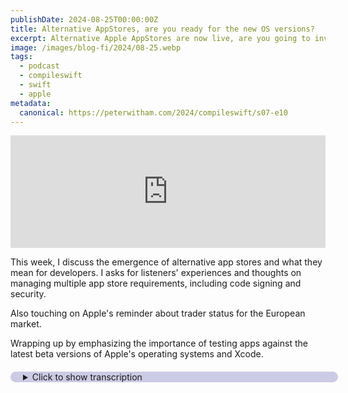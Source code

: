 ```yaml
---
publishDate: 2024-08-25T00:00:00Z
title: Alternative AppStores, are you ready for the new OS versions?
excerpt: Alternative Apple AppStores are now live, are you going to invest time in your apps with them?
image: /images/blog-fi/2024/08-25.webp
tags:
  - podcast
  - compileswift
  - swift
  - apple
metadata:
  canonical: https://peterwitham.com/2024/compileswift/s07-e10
---
```


<iframe width="100%" height="180" frameborder="no" scrolling="no" seamless="" src="https://share.transistor.fm/e/5dc05f32"></iframe>

<Player/>

This week, I discuss the emergence of alternative app stores and what they mean for developers. I asks for listeners' experiences and thoughts on managing multiple app store requirements, including code signing and security.

Also touching on Apple's reminder about trader status for the European market.

Wrapping up by emphasizing the importance of testing apps against the latest beta versions of Apple's operating systems and Xcode.

<details>
  <summary
    style="
     margin-top: 20px;
     margin-bottom: 80px;
     padding-left: 20px;
     border-radius: 10px;
     border-width: 1px;
     border-color: rgb(255,255,255,0.2);
     width: 100%;
     background-color: rgb(0, 0, 128, 0.2);
"
  >Click to show transcription</summary>

 #### Transcription
 <cite>Peter:</cite>
 <time>00:02</time>
 <p>What's up? What's up, everybody? Welcome to another episode of the CompileSwift Podcast. I'm your host Peter Witham. You can find me and this podcast at compileswift.com.</p>
 <cite>Peter:</cite>
 <time>00:11</time>
 <p>A special shout out this week to the new Patreon members. Thank you so much to Bitspector and to Adam Wolf. Greatly appreciate you. ArcLight, thank you to you as well. You all make a difference.</p>
 <cite>Peter:</cite>
 <time>00:25</time>
 <p>Right? For just a couple of dollars a month, you're helping keep this podcast alive and you get the ad free versions and I have started to do some Patreon member only content. So if that interests you, go to patreon.com/compileswift. Thank you again to all of you supporters. In this episode, we're gonna talk about a few different things.</p>
 <cite>Peter:</cite>
 <time>00:46</time>
 <p>First of all, I wanna talk about the fact that, hey, those alternative app stores, they are now a reality and I am curious what folks are doing about that and whether you're embracing them or you've decided you know what I'm just gonna leave it be and go straight with the Apple App Store and leave it at that because I'm wondering how this affects our workflows. Now I've not looked into this yet, and I think it's something that obviously I should spend some time on and look at or find someone who's an expert. Hey. If you know more about this alternative app store stuff, you are more than welcome to come on the podcast and talk about it. Reach out to me.</p>
 <cite>Peter:</cite>
 <time>01:28</time>
 <p>CompileSwift on the networks or compileswift.comforward/contact because I would love to talk with you, and I'm sure other folks would like to hear what you have to say. Because I'm wondering if we have to create alternative binaries, how does this affect our code signing? Do we still have to use the profiles and certificates that we have, or does Apple require us to have an alternative set or for that matter perhaps even more scary. Do the alternative app stores not even care about any of that? Now what I mean by that is do we have to not sign our code or do they not care?</p>
 <cite>Peter:</cite>
 <time>02:10</time>
 <p>Which is a scary prospect, right? Because I think they should have some kind of code signing. Me, as a developer, should sign off and say, hey, I accept responsibility. I have not done anything nefarious in this app code and it's okay to put it on your store just as much as it's okay to put it on Apple's app store And users can trust it or users should be able to inspect that because that's gonna be a massive part, I think, of this alternative App Store process is at first, of course, users are gonna love it. They're gonna jump on the bandwagon and there's gonna be folks out there trying to abuse this and the last thing we need is frankly what you see on the Google Play Store or what you did see for the longest time where there's all sorts of nefarious code going on in the background or scammy apps, apps that do harm or to your devices or steal your data or apps that claim to do one thing and then do something else in the background and all of those kind of things.</p>
 <cite>Peter:</cite>
 <time>03:22</time>
 <p>You've all heard the stories as developers. We've all heard the stories as users and it concerns me that may be something that starts happening on the Apple platforms. Now that said, I don't completely buy into Apple's reasoning that, hey, you know what? You're opening up a world of hurt and this is the worst thing ever and you should let us control all of this like we have been doing. I don't buy into that either.</p>
 <cite>Peter:</cite>
 <time>03:47</time>
 <p>I don't like monopolies. I don't think they're good for anybody other than the people who are creating those monopolies and I've spoken about that before. But I do think that there is a certain amount of security and sense of security from me as a user when I install apps on the Apple platforms and I at least on mobile devices and iPads. Let me put it like that. Right?</p>
 <cite>Peter:</cite>
 <time>04:11</time>
 <p>Because, yes, again, it is a little different on the Mac. But, hey, the Mac is a platform that works so well because you can install anything from anywhere. I hesitate to say like the old days because I don't want that to sound negative. I actually mean that in a good way. Right?</p>
 <cite>Peter:</cite>
 <time>04:27</time>
 <p>You are free to do whatever you want on that device. But on our mobile devices and in a world where we are so reliant upon them and they are so widespread and so open to someone trying to do something nefarious. Right? The last thing we need is for that to happen. So there has to be some kind of gatekeeper security mechanism in place and if there is fantastic, like I say, I I want to dive more into this when I have time and see how these work because I think it is interesting.</p>
 <cite>Peter:</cite>
 <time>05:02</time>
 <p>I think it is a good thing in many ways, but we also need to make sure that, you know, us as users, we do the sensible thing and we just don't blindly trust things, which unfortunately happens way too much on the Internet as we all know. Alright. Here it is. The one thing that I cannot do without every day and that is my coffee. Anyone that knows me or anyone that's listened to any of my podcasts or anything else knows that I absolutely cannot operate without my coffee and I love good coffee.</p>
 <cite>Peter:</cite>
 <time>05:33</time>
 <p>So here's the deal. I'm gonna give you one free bag of coffee by going to peterwidham.comforward/coffee. There is a wonderful company out there that follows the fair trade practices, helps out a lot of independent roasters of all sizes, and the operation is simple. What you do is you're gonna go to to peterwhidham.comforward/coffee. You sign up there.</p>
 <cite>Peter:</cite>
 <time>05:58</time>
 <p>You get a free bag of coffee sent to you, yes, in return. They say thank you to me by giving me some coffee, but that's not the reason I'm doing this. The reason I'm doing this is because I have found so many good coffees that I just would never have come across, heard about or experienced without this service. Trade coffee is is just fantastic. You know, there are plenty of places out there.</p>
 <cite>Peter:</cite>
 <time>06:25</time>
 <p>We all know them that supply coffee, good coffee. You can go to the store, get the coffee, but there is nothing better than discovering new independent roasters and supporting them, discovering new flavors of coffee, new grinds for You can set it up. It's very smart. You tell it the kind of coffee you like and over time it gets better and better as it trains in on your selections and your choices and gives you exactly the coffee you're looking for and recommending new ones that that will be very similar. Every time I get a new packet of coffee, I go through and afterwards I try the coffee.</p>
 <cite>Peter:</cite>
 <time>07:01</time>
 <p>I go through the service and I say, look, I loved this coffee. I thought this coffee was okay or I say, look, I've This was really not for me. And every time I do that, it makes the service a little more accurate on the next selection for me. So again, just go to peterwhidham.comforward/coffee. Get your free bag of coffee today.</p>
 <cite>Peter:</cite>
 <time>07:20</time>
 <p>If you're a coffee lover, you're gonna really appreciate this service. I have been using it for years at this point and thoroughly recommend it. Moving on, I got a reminding email from Apple the other day, and I'm sure probably many of you did, if you've not taken care of this, that, hey, you need to go in and put your trader status for the good old European market. Now I've not done it and at the moment I'm not available in the European market on my personal apps and I'm completely fine with that. I'm curious though if you have all taken care of it or whether you look at it like I do and like you know what it's fine.</p>
 <cite>Peter:</cite>
 <time>08:01</time>
 <p>Doesn't bother me. Don't put it in the European market. Frankly, I'm just not seeing the numbers make much of a difference in the downloads of my applications, and so, therefore, I'm just not gonna mess with it unless I have to is what it comes down to. Now I know again, you know, there's controversy and opinions on this, but I am curious if folks have said, you know what? Doesn't matter.</p>
 <cite>Peter:</cite>
 <time>08:27</time>
 <p>Just leaving it alone. Again, reach out to me. CompileSwift on the networks or compileswift.com because I kinda wanna get a feel for how many people are just not bothered about this and how many people have done this and whether it's continued to make a difference for you. Right? I'm sure for a lot of folks, of course, massive companies doesn't make any difference at all.</p>
 <cite>Peter:</cite>
 <time>08:47</time>
 <p>They're gonna do this thing and it's not gonna matter to them because their numbers are gonna be fantastic. But, of course, there are complications that we've gone into previously and had numerous discussions about on the Internet, you know, folks who perhaps don't even have a company and their privacy and all those kind of things. And I'm just wondering now that it's been around a while how that's panning out for everybody and whether it really matters to you or not as a developer, whether you have paid apps and just, you know, how many people are really embracing this and doing it or just saying screw it doesn't matter. Now, of course, Europe is a big market. Right?</p>
 <cite>Peter:</cite>
 <time>09:22</time>
 <p>I'm not saying don't do this but I am wondering for folks around the world how that's working out for you especially when they're free apps because you're giving up some privacy in many ways if you don't have a company or if you're being saying, oh, great. Now I gotta set up a company. And again, there's lots of ongoing discussions even now, but Apple keeps sending me those emails and, yeah, maybe one day I'll mess with it, but for me right now, it's not bothering me any. And the last topic for this week, we are well into the late betas, maybe even buddies candidates of the new versions of the Apple operating systems for 2024. They will be dropping in the fall, of course, like they usually do possibly with new hardware, but we don't need to concern ourselves with that right now.</p>
 <cite>Peter:</cite>
 <time>10:14</time>
 <p>But what this does mean is I hope that all you developers out there have been spending time testing your applications against these new versions of the operating systems. If you have not, shame on you. You've had since June to look at this. Do not wait till the last minute. I've had pretty good compatibility for the most part in my apps, my personal apps.</p>
 <cite>Peter:</cite>
 <time>10:37</time>
 <p>They don't need new versions to ship but I may take it as an opportunity just to refresh the product line anyway. However, if you have had issues or if you don't know if you have issues, you should be well and truly on this by now. Like I say, you've had since June to work on this. There should be no surprises for your users when they upgrade to the new major operating system versions, which usually happens pretty quickly for better or worse. It usually happens pretty quickly and that means that you need to be ready.</p>
 <cite>Peter:</cite>
 <time>11:08</time>
 <p>The last thing you need is customers using the review system in app stores as a way to provide feedback for bad experiences to your apps. Yes, it happens. We all wish it didn't, but that's what they do and we have to live with it. So don't invite trouble. Try and get ahead of the curve.</p>
 <cite>Peter:</cite>
 <time>11:31</time>
 <p>Right? There probably will be some minor issues. Hey, it happens. But if there's anything that you're aware of or you've been made aware of, you should be ready and fixed by the time the final versions come around in the fall. Along with the OS versions, of course, we get new major versions of Xcode.</p>
 <cite>Peter:</cite>
 <time>11:49</time>
 <p>I have been using Xcode the 16 betas and the 16.1 betas. I've kind of been, you know, switching between the 2. At this point, I'm setting with the 16 dot o versions unless Apple decides not to ship that and go with the 16 1 purely from the perspective of just, you know, okay, time to choose 1. I'm going with the 16 dot o, and that's gonna be my my main driver from here on out until the time that it goes final. It feels good to me.</p>
 <cite>Peter:</cite>
 <time>12:21</time>
 <p>I I've had some minor problems, but I know other people have had some bad experiences with I think it was beta 5 was a particularly bad one for some folks. But for me, it's been going okay. But either way, I'm now committed to 16, and that's the route I'm going. I have been testing it under Sequoia and under Sonoma and for that matter, you know, Sequoia has been pretty good to me for the most part as well. And I've noticed that the last remaining apps that I need to have compatible with Sequoia, they're now in beta.</p>
 <cite>Peter:</cite>
 <time>12:55</time>
 <p>In fact, this podcast right now, I'm recording and editing on Sequoia and everything seems to be fine with all of my major apps that I use for content production. So that's what I got for you this week. If any of this has sparked a thought or comment, again, reach out to me, compile swift on any of the networks, or go to compile swift.comforward/contact. Reach out to me there. Love to have conversations with you all.</p>
 <cite>Peter:</cite>
 <time>13:20</time>
 <p>It tells me that you care about what's taking place here and you wanna see more of this, and you're making that happen. So thank you so much. With that, folks, have a great week. I will speak to you in the next episode.</p>
</details>
